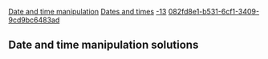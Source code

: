 [[Property:title|Date and time manipulation]]
[[Property:link_title|Dates and times]]
[[Property:weight|-13]]
[[Property:uuid|082fd8e1-b531-6cf1-3409-9cd9bc6483ad]]
== Date and time manipulation solutions==



